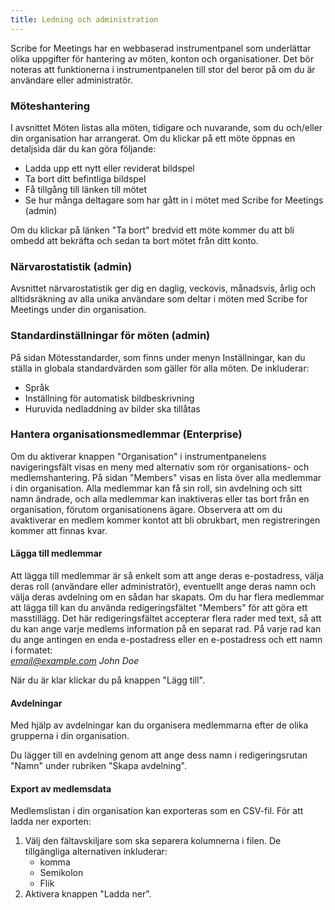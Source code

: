 ```yaml
---
title: Ledning och administration
---
```



Scribe for Meetings har en webbaserad instrumentpanel som underlättar olika uppgifter för hantering av möten, konton och organisationer.
Det bör noteras att funktionerna i instrumentpanelen till stor del beror på om du är användare eller administratör.

### Möteshantering

I avsnittet Möten listas alla möten, tidigare och nuvarande, som du och/eller din organisation har arrangerat. Om du klickar på ett möte öppnas en detaljsida där du kan göra följande:
* Ladda upp ett nytt eller reviderat bildspel
* Ta bort ditt befintliga bildspel
* Få tillgång till länken till mötet
* Se hur många deltagare som har gått in i mötet med Scribe for Meetings (admin)

Om du klickar på länken "Ta bort" bredvid ett möte kommer du att bli ombedd att bekräfta och sedan ta bort mötet från ditt konto.

### Närvarostatistik (admin)

Avsnittet närvarostatistik ger dig en daglig, veckovis, månadsvis, årlig och alltidsräkning av alla unika användare som deltar i möten med Scribe for Meetings under din organisation.

### Standardinställningar för möten (admin)

På sidan Mötesstandarder, som finns under menyn Inställningar, kan du ställa in globala standardvärden som gäller för alla möten. De inkluderar:
* Språk
* Inställning för automatisk bildbeskrivning
* Huruvida nedladdning av bilder ska tillåtas

### Hantera organisationsmedlemmar (Enterprise)

Om du aktiverar knappen "Organisation" i instrumentpanelens navigeringsfält visas en meny med alternativ som rör organisations- och medlemshantering. På sidan "Members" visas en lista över alla medlemmar i din organisation. Alla medlemmar kan få sin roll, sin avdelning och sitt namn ändrade, och alla medlemmar kan inaktiveras eller tas bort från en organisation, förutom organisationens ägare. Observera att om du avaktiverar en medlem kommer kontot att bli obrukbart, men registreringen kommer att finnas kvar.

#### Lägga till medlemmar

Att lägga till medlemmar är så enkelt som att ange deras e-postadress, välja deras roll (användare eller administratör), eventuellt ange deras namn och välja deras avdelning om en sådan har skapats.
Om du har flera medlemmar att lägga till kan du använda redigeringsfältet "Members" för att göra ett masstillägg. Det här redigeringsfältet accepterar flera rader med text, så att du kan ange varje medlems information på en separat rad. På varje rad kan du ange antingen en enda e-postadress eller en e-postadress och ett namn i formatet:  
*email@example.com John Doe*

När du är klar klickar du på knappen "Lägg till". 

#### Avdelningar

Med hjälp av avdelningar kan du organisera medlemmarna efter de olika grupperna i din organisation.

Du lägger till en avdelning genom att ange dess namn i redigeringsrutan "Namn" under rubriken "Skapa avdelning".

#### Export av medlemsdata

Medlemslistan i din organisation kan exporteras som en CSV-fil. För att ladda ner exporten:
1. Välj den fältavskiljare som ska separera kolumnerna i filen. De tillgängliga alternativen inkluderar:
    * komma
    * Semikolon
    * Flik
1. Aktivera knappen "Ladda ner".

